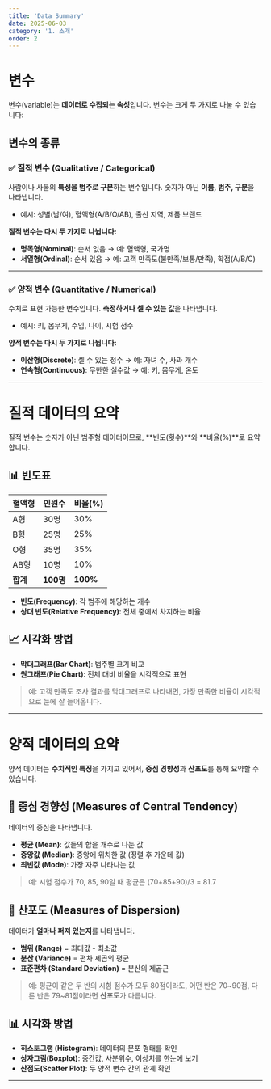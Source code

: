```yaml
---
title: 'Data Summary'
date: 2025-06-03
category: '1. 소개'
order: 2
---
```


# 변수

변수(variable)는 **데이터로 수집되는 속성**입니다. 변수는 크게 두 가지로 나눌 수 있습니다:

## 변수의 종류

### ✅ 질적 변수 (Qualitative / Categorical)

사람이나 사물의 **특성을 범주로 구분**하는 변수입니다. 숫자가 아닌 **이름, 범주, 구분**을 나타냅니다.

- 예시: 성별(남/여), 혈액형(A/B/O/AB), 출신 지역, 제품 브랜드

**질적 변수는 다시 두 가지로 나뉩니다:**

- **명목형(Nominal)**: 순서 없음 → 예: 혈액형, 국가명  
- **서열형(Ordinal)**: 순서 있음 → 예: 고객 만족도(불만족/보통/만족), 학점(A/B/C)

---

### ✅ 양적 변수 (Quantitative / Numerical)

수치로 표현 가능한 변수입니다. **측정하거나 셀 수 있는 값**을 나타냅니다.

- 예시: 키, 몸무게, 수입, 나이, 시험 점수

**양적 변수는 다시 두 가지로 나뉩니다:**

- **이산형(Discrete)**: 셀 수 있는 정수 → 예: 자녀 수, 사과 개수  
- **연속형(Continuous)**: 무한한 실수값 → 예: 키, 몸무게, 온도

---

# 질적 데이터의 요약

질적 변수는 숫자가 아닌 범주형 데이터이므로, **빈도(횟수)**와 **비율(%)**로 요약합니다.

## 📊 빈도표

| 혈액형 | 인원수 | 비율(%) |
|--------|--------|---------|
| A형    | 30명   | 30%     |
| B형    | 25명   | 25%     |
| O형    | 35명   | 35%     |
| AB형   | 10명   | 10%     |
| **합계** | **100명** | **100%** |

- **빈도(Frequency)**: 각 범주에 해당하는 개수  
- **상대 빈도(Relative Frequency)**: 전체 중에서 차지하는 비율

## 📈 시각화 방법

- **막대그래프(Bar Chart)**: 범주별 크기 비교
- **원그래프(Pie Chart)**: 전체 대비 비율을 시각적으로 표현

> 예: 고객 만족도 조사 결과를 막대그래프로 나타내면, 가장 만족한 비율이 시각적으로 눈에 잘 들어옵니다.

---

# 양적 데이터의 요약

양적 데이터는 **수치적인 특징**을 가지고 있어서, **중심 경향성**과 **산포도**를 통해 요약할 수 있습니다.

## 🧭 중심 경향성 (Measures of Central Tendency)

데이터의 중심을 나타냅니다.

- **평균 (Mean)**: 값들의 합을 개수로 나눈 값  
- **중앙값 (Median)**: 중앙에 위치한 값 (정렬 후 가운데 값)  
- **최빈값 (Mode)**: 가장 자주 나타나는 값

> 예: 시험 점수가 70, 85, 90일 때 평균은 (70+85+90)/3 = 81.7

## 📐 산포도 (Measures of Dispersion)

데이터가 **얼마나 퍼져 있는지**를 나타냅니다.

- **범위 (Range)** = 최대값 - 최소값  
- **분산 (Variance)** = 편차 제곱의 평균  
- **표준편차 (Standard Deviation)** = 분산의 제곱근

> 예: 평균이 같은 두 반의 시험 점수가 모두 80점이라도, 어떤 반은 70~90점, 다른 반은 79~81점이라면 **산포도**가 다릅니다.

## 📊 시각화 방법

- **히스토그램 (Histogram)**: 데이터의 분포 형태를 확인  
- **상자그림(Boxplot)**: 중간값, 사분위수, 이상치를 한눈에 보기  
- **산점도(Scatter Plot)**: 두 양적 변수 간의 관계 확인

---
